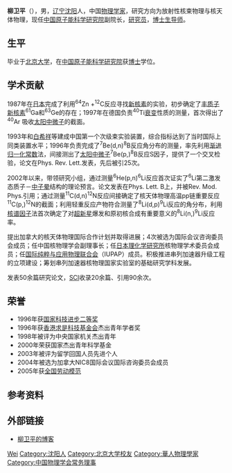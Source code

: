 {{Infobox_officeholder
|name = 柳卫平
|image name =Wpliu.JPG
|width = 300px
|now = <span style="color: blue;">中國原子能科學研究院副院長</span>
|period = 2005年8月至今 
|Sex = 男
|different name =
|party = {{CCP|19px}}
|Native place = [[辽宁|辽宁]][[沈阳|沈阳]]
|date of birth = {{Birth year and age|1962|10|29}}
|place of birth = {{PRC}}[[辽宁|辽宁]][[沈阳|沈阳]]
|date of death = 
|place of death = 
|spouse = 
|relatives = 
|educate = 
*北京大学原子核物理學士、碩士、[[博士|博士]]
|past = 
*<span style="color: blue;">原子能院核物理所实习研究员<br>(1986年9月－1987年5月)</span>
*<span style="color: blue;">日本理化学研究所访问学者<br>(1987年5月－1989年5月)</span>
*<span style="color: blue;">原子能院核物理所助研<br>(1989年5月－1996年9月)</span>
*<span style="color: blue;">德国GSI重离子研究所访问学者<br>(1996年9月－1998年9月)</span>
*<span style="color: blue;">原科院核物理所研究员<br>(1998年9月－2000年7月)</span>
*<span style="color: blue;">原科院物理所所长<br>(2000年7月－2005年8月)</span>
*<span style="color: blue;">原科院副院长<br>(2005年8月－)</span>
|work =
}}
'''柳卫平'''（{{bd|1962年|10月|||catIdx=Liu柳卫平}}），男，[[辽宁|辽宁]][[沈阳|沈阳]]人，中国[[物理学家|物理学家]]，研究方向为放射性核束物理与核天体物理，现任[[中国原子能科学研究院|中国原子能科学研究院]]副院长，[[研究员|研究员]]，[[博士生导师|博士生导师]]。

== 生平 ==
毕业于[[北京大学|北京大学]]，在[[中国原子能科学研究院|中国原子能科学研究院]]获[[博士|博士]]学位。

== 学术贡献 ==
1987年在[[日本|日本]]完成了利用<sup>64</sup>Zn +<sup>12</sup>C反应寻找[[新核素|新核素]]的实验，初步确定了[[丰质子新核素|丰质子新核素]]<sup>61</sup>Ga和<sup>63</sup>Ge的存在；1997年在德国负责<sup>40</sup>Ti[[放射性衰變|衰变]]性质的测量，首次得出了<sup>40</sup>Ar 吸收[[太阳中微子|太阳中微子]]的截面。

1993年和[[白希祥|白希祥]]等建成中国第一个次级束实验装置，综合指标达到了当时国际上同类装置水平；1996年负责完成了<sup>7</sup>Be(d,n)<sup>8</sup>B反应角分布的测量，率先利用[[渐进归一化常数|渐进归一化常数]]法，间接测出了[[太阳中微子|太阳中微子]]<sup>7</sup>Be(p,{{lang|el|γ}})<sup>8</sup>B反应S因子，提供了一个交叉检验，论文在Phys. Rev. Lett.发表，先后被引25次。

2002年以来，带领研究小组，通过测量<sup>6</sup>He(p,n)<sup>6</sup>Li反应首次证实了<sup>6</sup>Li第二激发态质子－[[中子晕|中子晕]]结构的理论预言。论文发表在Phys. Lett. B上，并被Rev. Mod. Phys.引用；通过测量<sup>11</sup>C(d,n)<sup>12</sup>N反应间接确定了核天体物理高温pp链重要反应<sup>11</sup>C(p,{{lang|el|γ}})<sup>12</sup>N的截面；利用轻重反应产物符合测量了<sup>8</sup>Li(d,p)<sup>9</sup>Li反应的角分布，利用[[核谱因子|核谱因子]]法首次确定了对[[超新星|超新星]]爆发和原初核合成有重要意义的<sup>8</sup>Li(n,{{lang|el|γ}})<sup>9</sup>Li反应率。

提出加拿大的核天体物理国际合作计划并取得进展；4次被选为国际会议咨询委员会成员；任中国核物理学会副理事长；任[[理化学研究所|日本理化学研究所]]核物理学术委员会成员；任[[国际纯粹与应用物理联合会|国际纯粹与应用物理联合会]]（IUPAP）成员。积极推进串列加速器升级工程的立项建设；筹划串列加速器核物理国家实验室的基础研究学科发展。

发表50余篇研究论文，[[科学引文索引|SCI]]收录20余篇、引用90余次。

== 荣誉 ==
* 1996年获[[国家科技进步二等奖|国家科技进步二等奖]]
* 1996年获[[香港求是科技基金会|香港求是科技基金会]]杰出青年学者奖
* 1998年被评为中央国家机关杰出青年
* 2000年荣获国家杰出青年科学基金
* 2003年被评为留学回国人员先进个人
* 2004年被选为加拿大NIC8国际会议国际咨询委员会成员
* 2005年获[[全国劳动模范|全国劳动模范]]

== 参考资料 ==
{{reflist}}

== 外部链接 ==
* [http://blog.sciencenet.cn/u/%E6%9F%B3%E5%8D%AB%E5%B9%B3 柳卫平的博客] {{Wayback|url=http://blog.sciencenet.cn/u/%E6%9F%B3%E5%8D%AB%E5%B9%B3 |date=20190927093023 }}

{{Navboxes 
| title  = 柳卫平在[[中国物理学会|中国物理学会]]的职务
| list1  =
{{中国物理学会第十一届理事会}}
{{中国物理学会第十二届理事会}}
}}

{{Authority control}}
{{DEFAULTSORT:Liu柳卫平}}
[[Category:柳姓|Wei]]
[[Category:沈阳人|Category:沈阳人]]
[[Category:北京大学校友|Category:北京大学校友]]
[[Category:華人物理學家|Category:華人物理學家]]
[[Category:中国物理学会常务理事|Category:中国物理学会常务理事]]
